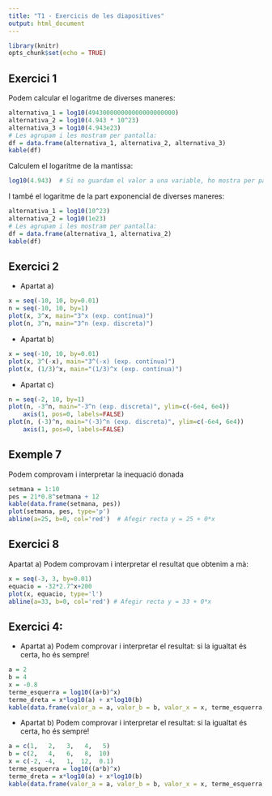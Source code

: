 ```yaml
---
title: "T1 - Exercicis de les diapositives"
output: html_document
---
```


```r
library(knitr)
opts_chunk$set(echo = TRUE)
```


## Exercici 1

Podem calcular el logaritme de diverses maneres:

```r
alternativa_1 = log10(494300000000000000000000)
alternativa_2 = log10(4.943 * 10^23)
alternativa_3 = log10(4.943e23)
# Les agrupam i les mostram per pantalla:
df = data.frame(alternativa_1, alternativa_2, alternativa_3)
kable(df)
```

Calculem el logaritme de la mantissa:

```r
log10(4.943)  # Si no guardam el valor a una variable, ho mostra per pantalla
```

I també el logaritme de la part exponencial de diverses maneres:

```r
alternativa_1 = log10(10^23)
alternativa_2 = log10(1e23)
# Les agrupam i les mostram per pantalla:
df = data.frame(alternativa_1, alternativa_2)
kable(df)
```


## Exercici 2

* Apartat a)

```r
x = seq(-10, 10, by=0.01)
n = seq(-10, 10, by=1)
plot(x, 3^x, main="3^x (exp. contínua)")
plot(n, 3^n, main="3^n (exp. discreta)")
```


* Apartat b)

```r
x = seq(-10, 10, by=0.01)
plot(x, 3^(-x), main="3^(-x) (exp. contínua)")
plot(x, (1/3)^x, main="(1/3)^x (exp. contínua)")
```


* Apartat c)

```r
n = seq(-2, 10, by=1)
plot(n, -3^n, main="-3^n (exp. discreta)", ylim=c(-6e4, 6e4))
    axis(1, pos=0, labels=FALSE)
plot(n, (-3)^n, main="(-3)^n (exp. discreta)", ylim=c(-6e4, 6e4))
    axis(1, pos=0, labels=FALSE)
```
## Exemple 7

Podem comprovam i interpretar la inequació donada

```r
setmana = 1:10
pes = 21*0.8^setmana + 12
kable(data.frame(setmana, pes))
plot(setmana, pes, type='p')
abline(a=25, b=0, col='red')  # Afegir recta y = 25 + 0*x
```



## Exercici 8

Apartat a) Podem comprovam i interpretar el resultat que obtenim a mà:

```r
x = seq(-3, 3, by=0.01)
equacio = -32*2.7^x+200
plot(x, equacio, type='l')
abline(a=33, b=0, col='red') # Afegir recta y = 33 + 0*x
```



## Exercici 4:

* Apartat a) Podem comprovar i interpretar el resultat: si la igualtat és certa, ho és sempre!

```r
a = 2
b = 4
x = -0.8
terme_esquerra = log10((a+b)^x)
terme_dreta = x*log10(a) + x*log10(b)
kable(data.frame(valor_a = a, valor_b = b, valor_x = x, terme_esquerra, terme_dreta))
```

* Apartat b) Podem comprovar i interpretar el resultat: si la igualtat és certa, ho és sempre!

```r
a = c(1,   2,   3,   4,   5)
b = c(2,   4,   6,   8,  10)
x = c(-2, -4,   1,  12,  0.1)
terme_esquerra = log10((a*b)^x)
terme_dreta = x*log10(a) + x*log10(b)
kable(data.frame(valor_a = a, valor_b = b, valor_x = x, terme_esquerra, terme_dreta))
```

